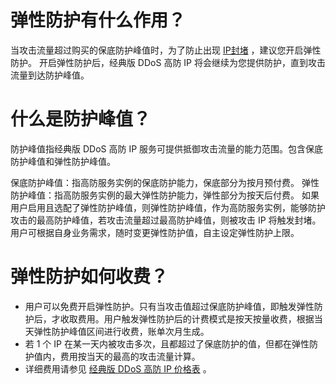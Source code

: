 # 弹性防护有什么作用？
当攻击流量超过购买的保底防护峰值时，为了防止出现 [IP封堵](https://developer.qiniu.com/qvm/manual/5003/ddos-ip-blocking) ，建议您开启弹性防护。
开启弹性防护后，经典版 DDoS 高防 IP 将会继续为您提供防护，直到攻击流量到达防护峰值。

# 什么是防护峰值？
防护峰值指经典版 DDoS 高防 IP 服务可提供抵御攻击流量的能力范围。包含保底防护峰值和弹性防护峰值。

保底防护峰值：指高防服务实例的保底防护能力，保底部分为按月预付费。
弹性防护峰值：指高防服务实例的最大弹性防护能力，弹性部分为按天后付费。
如果用户启用且选配了弹性防护峰值，则弹性防护峰值，作为高防服务实例，能够防护攻击的最高防护峰值，若攻击流量超过最高防护峰值，则被攻击 IP 将触发封堵。
用户可根据自身业务需求，随时变更弹性防护值，自主设定弹性防护上限。

# 弹性防护如何收费？
* 用户可以免费开启弹性防护。只有当攻击值超过保底防护峰值，即触发弹性防护后，才收取费用。用户触发弹性防护后的计费模式是按天按量收费，根据当天弹性防护峰值区间进行收费，账单次月生成。
* 若 1 个 IP 在某一天内被攻击多次，且都超过了保底防护的值，但都在弹性防护值内，费用按当天的最高的攻击流量计算。
* 详细费用请参见 [经典版 DDoS 高防 IP 价格表](https://developer.qiniu.com/qvm/manual/4973/security-ddos-ip-price-list) 。
